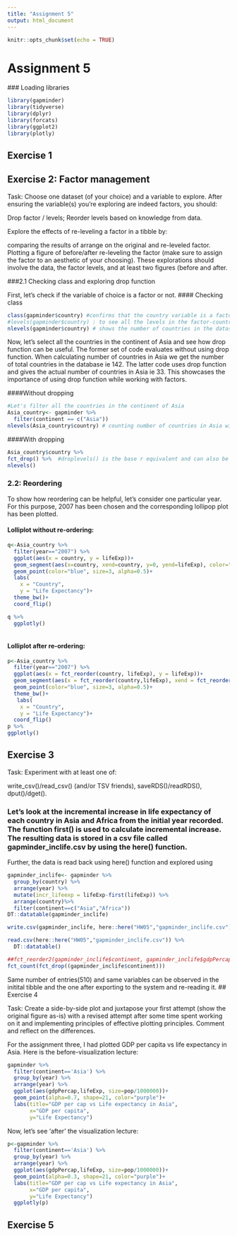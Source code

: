 ```yaml
---
title: "Assignment 5"
output: html_document
---
```


```r
knitr::opts_chunk$set(echo = TRUE)
```
# Assignment 5

 ### Loading libraries

```r
library(gapminder)
library(tidyverse)
library(dplyr)
library(forcats)
library(ggplot2)
library(plotly)
```

## Exercise 1


## Exercise 2: Factor management

Task: Choose one dataset (of your choice) and a variable to explore. After ensuring the variable(s) you’re exploring are indeed factors, you should:

Drop factor / levels;
Reorder levels based on knowledge from data.

Explore the effects of re-leveling a factor in a tibble by:

comparing the results of arrange on the original and re-leveled factor.
Plotting a figure of before/after re-leveling the factor (make sure to assign the factor to an aesthetic of your choosing).
These explorations should involve the data, the factor levels, and at least two figures (before and after.

###2.1 Checking class and exploring drop function

First, let's check if the variable of choice is a factor or not.
#### Checking class
```r

class(gapminder$country) #confirms that the country variable is a factor
#levels(gapminder$country) : to see all the levels in the factor-country
nlevels(gapminder$country) # shows the number of countries in the dataset
```

Now, let's select all the countries in the continent of Asia and see how drop function can be useful. The former set of code evaluates without using drop function. When calculating number of countries in Asia  we get the number of total countries in the database ie 142. The latter code uses drop function and gives the actual number of countries in Asia  ie 33. This showcases the importance of using drop function while working with factors.   

####Without dropping 
```r
#Let's filter all the countries in the continent of Asia
Asia_country<- gapminder %>% 
  filter(continent == c("Asia"))
nlevels(Asia_country$country) # counting number of countries in Asia without using the drp

```
####With dropping
```r
Asia_country$country %>% 
fct_drop() %>%  #droplevels() is the base r equivalent and can also be used. 
nlevels()

```


### 2.2: Reordering

To show how reordering can be helpful, let's consider one particular year. For this purpose, 2007 has been chosen and the corresponding  lollipop plot has been plotted. 

#### Lolliplot without re-ordering:
```r
q<-Asia_country %>% 
  filter(year=="2007") %>% 
  ggplot(aes(x = country, y = lifeExp))+
  geom_segment(aes(x=country, xend=country, y=0, yend=lifeExp), color="skyblue")+
  geom_point(color="blue", size=3, alpha=0.5)+
  labs(
    x = "Country",
    y = "Life Expectancy")+
  theme_bw()+
  coord_flip()

q %>% 
  ggplotly()
  
```


#### Lolliplot after re-ordering:
```r
p<-Asia_country %>% 
  filter(year=="2007") %>% 
  ggplot(aes(x = fct_reorder(country, lifeExp), y = lifeExp))+
  geom_segment(aes(x = fct_reorder(country,lifeExp), xend = fct_reorder(country, lifeExp), y=0, yend=lifeExp), color="skyblue")+
  geom_point(color="blue", size=3, alpha=0.5)+
  theme_bw()+
   labs(
    x = "Country",
    y = "Life Expectancy")+
  coord_flip()
p %>%   
ggplotly()
```

## Exercise 3
Task: Experiment with at least one of:

write_csv()/read_csv() (and/or TSV friends),
saveRDS()/readRDS(),
dput()/dget().

### Let's look at the incremental increase in life expectancy of each country in Asia and Africa from the initial year recorded. The function first() is used to calculate incremental increase. The resulting data is stored in a csv file called gapminder_inclife.csv by using the here()  function. 
Further, the data is read back using here() function and explored using 
```r
gapminder_inclife<- gapminder %>%
  group_by(country) %>% 
  arrange(year) %>% 
  mutate(incr_lifeexp = lifeExp-first(lifeExp)) %>% 
  arrange(country)%>% 
  filter(continent==c("Asia","Africa"))
DT::datatable(gapminder_inclife)

write.csv(gapminder_inclife, here::here("HW05","gapminder_inclife.csv"))

read.csv(here::here("HW05","gapminder_inclife.csv")) %>% 
  DT::datatable()

##fct_reorder2(gapminder_inclife$continent, gapminder_inclife$gdpPercap,min)
fct_count(fct_drop((gapminder_inclife$continent)))

```

Same number of entries(510) and same variables can be observed in the initital tibble and the one after exporting to the system and re-reading it. 
## Exercise 4

Task: Create a side-by-side plot and juxtapose your first attempt (show the original figure as-is) with a revised attempt after some time spent working on it and implementing principles of effective plotting principles. Comment and reflect on the differences.

For the assignment three, I had plotted GDP per capita vs life expectancy in Asia. Here is the before-visualization lecture: 
```r
gapminder %>% 
  filter(continent=='Asia') %>%
  group_by(year) %>% 
  arrange(year) %>% 
  ggplot(aes(gdpPercap,lifeExp, size=pop/1000000))+
  geom_point(alpha=0.7, shape=21, color="purple")+
  labs(title="GDP per cap vs Life expectancy in Asia",
       x="GDP per capita",
       y="Life Expectancy")
```


Now, let's see 'after' the visualization lecture:
```r
p<-gapminder %>% 
  filter(continent=='Asia') %>%
  group_by(year) %>% 
  arrange(year) %>% 
  ggplot(aes(gdpPercap,lifeExp, size=pop/1000000))+
  geom_point(alpha=0.3, shape=21, color="purple")+
  labs(title="GDP per cap vs Life expectancy in Asia",
       x="GDP per capita",
       y="Life Expectancy")
  ggplotly(p)

```


## Exercise 5